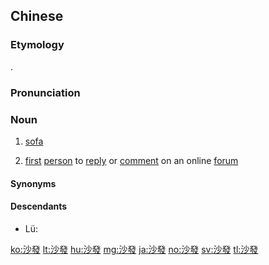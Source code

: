 {{also|沙发}}
==Chinese==
{{zh-forms|s=沙发}}
{{zh-wp|zh|zh:沙發 (網路)}}

===Etymology===
{{bor|zh|en|sofa}}.

===Pronunciation===
{{zh-pron
|m=shāfā
|c=saa1 faat3
|mn=xm,qz:sa-hoat/zz:see-hoat
|cat=n
}}

===Noun===
{{zh-noun}}

# [[sofa]]
#: {{zh-x|我們 的 生活 雖說 不 算 富裕，可 也 不 愁 吃 不 愁 穿 的。你 瞧，這 沙發、電視機 什麼 的，別人 家 有，我們 家 也 都 有 啦！|Even though one could say that our life is not considered to be affluent, yet we do not have to worry about food or clothing. Just look at things like this '''sofa''' and this TV set; other families have these things, and so do we!}}
# {{lb|zh|Internet slang}} [[first]] [[person]] to [[reply]] or [[comment]] on an online [[forum]]

====Synonyms====
{{zh-dial}}

====Descendants====
* Lü: {{l|khb|ᦌᦱᧈᦝᦱᧉ}}

{{zh-cat|Elementary|Furniture}}

[[ko:沙發]]
[[lt:沙發]]
[[hu:沙發]]
[[mg:沙發]]
[[ja:沙發]]
[[no:沙發]]
[[sv:沙發]]
[[tl:沙發]]